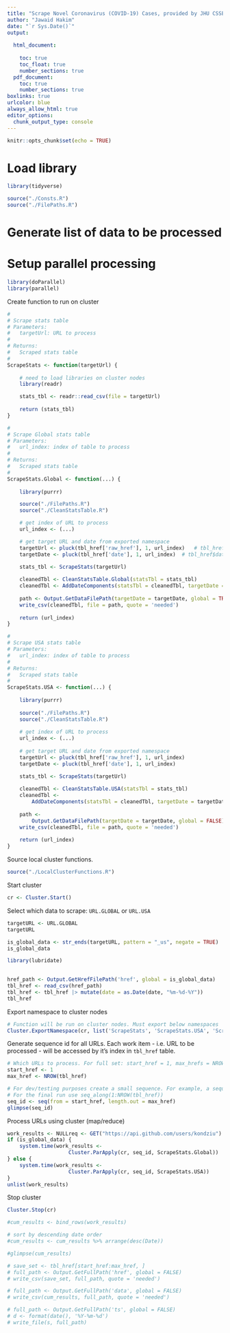 ```yaml
---
title: "Scrape Novel Coronavirus (COVID-19) Cases, provided by JHU CSSE"
author: "Jawaid Hakim"
date: "`r Sys.Date()`"
output:
  
  html_document:
    
    toc: true
    toc_float: true
    number_sections: true
  pdf_document: 
    toc: true
    number_sections: true
boxlinks: true
urlcolor: blue
always_allow_html: true
editor_options: 
  chunk_output_type: console
---
```


```r
knitr::opts_chunk$set(echo = TRUE)
```

# Load library

```r
library(tidyverse)
```

```r
source("./Consts.R")
source("./FilePaths.R")
```

# Generate list of data to be processed

# Setup parallel processing

```r
library(doParallel)
library(parallel)
```

Create function to run on cluster

```r

#
# Scrape stats table
# Parameters:
#   targetUrl: URL to process
#
# Returns:
#   Scraped stats table
#
ScrapeStats <- function(targetUrl) {
    
    # need to load libraries on cluster nodes
    library(readr)

    stats_tbl <- readr::read_csv(file = targetUrl)
    
    return (stats_tbl)    
}

#
# Scrape Global stats table
# Parameters:
#   url_index: index of table to process
#
# Returns:
#   Scraped stats table
#
ScrapeStats.Global <- function(...) {
    
    library(purrr)

    source("./FilePaths.R")
    source("./CleanStatsTable.R")

    # get index of URL to process
    url_index <- (...)

    # get target URL and date from exported namespace
    targetUrl <- pluck(tbl_href['raw_href'], 1, url_index)   # tbl_href$raw_href[url_index]
    targetDate <- pluck(tbl_href['date'], 1, url_index)  # tbl_href$date[url_index]
    
    stats_tbl <- ScrapeStats(targetUrl)

    cleanedTbl <- CleanStatsTable.Global(statsTbl = stats_tbl)
    cleanedTbl <- AddDateComponents(statsTbl = cleanedTbl, targetDate = targetDate)
     
    path <- Output.GetDataFilePath(targetDate = targetDate, global = TRUE)
    write_csv(cleanedTbl, file = path, quote = 'needed')
     
    return (url_index)
}

#
# Scrape USA stats table
# Parameters:
#   url_index: index of table to process
#
# Returns:
#   Scraped stats table
#
ScrapeStats.USA <- function(...) {
    
    library(purrr)
    
    source("./FilePaths.R")
    source("./CleanStatsTable.R")
    
    # get index of URL to process
    url_index <- (...)
    
    # get target URL and date from exported namespace
    targetUrl <- pluck(tbl_href['raw_href'], 1, url_index)
    targetDate <- pluck(tbl_href['date'], 1, url_index)

    stats_tbl <- ScrapeStats(targetUrl)
    
    cleanedTbl <- CleanStatsTable.USA(statsTbl = stats_tbl)
    cleanedTbl <-
        AddDateComponents(statsTbl = cleanedTbl, targetDate = targetDate)
    
    path <-
        Output.GetDataFilePath(targetDate = targetDate, global = FALSE)
    write_csv(cleanedTbl, file = path, quote = 'needed')
    
    return (url_index)
}

```

Source local cluster functions.

```r
source("./LocalClusterFunctions.R")
```

Start cluster
```r
cr <- Cluster.Start()
```

Select which data to scrape: `URL.GLOBAL` or `URL.USA`
```r
targetURL <- URL.GLOBAL
targetURL
```

```r
is_global_data <- str_ends(targetURL, pattern = "_us", negate = TRUE)
is_global_data
```

```r
library(lubridate)
    

href_path <- Output.GetHrefFilePath('href', global = is_global_data)
tbl_href <- read_csv(href_path)
tbl_href <- tbl_href |> mutate(date = as.Date(date, "%m-%d-%Y"))
tbl_href
```

Export namespace to cluster nodes
```r
# Function will be run on cluster nodes. Must export below namespaces
Cluster.ExportNamespace(cr, list('ScrapeStats', 'ScrapeStats.USA', 'ScrapeStats.Global', 'tbl_href'))
```

Generate sequence id for all URLs. Each work item - i.e. URL to be processed - will be accessed by it's index in `tbl_href` table.

```r

# Which URLs to process. For full set: start_href = 1, max_hrefs = NROW(tbl_href)
start_href <- 1
max_href <- NROW(tbl_href)

# For dev/testing purposes create a small sequence. For example, a sequence of 1:5 will process first 5 URLs
# For the final run use seq_along(1:NROW(tbl_href))
seq_id <- seq(from = start_href, length.out = max_href)
glimpse(seq_id)
```

Process URLs using cluster (map/reduce)
```r
work_results <- NULLreq <- GET("https://api.github.com/users/kondziu")
if (is_global_data) {
    system.time(work_results <-
                    Cluster.ParApply(cr, seq_id, ScrapeStats.Global))
} else {
    system.time(work_results <-
                    Cluster.ParApply(cr, seq_id, ScrapeStats.USA))
}
unlist(work_results)
```

Stop  cluster
```r
Cluster.Stop(cr)

```


```r
#cum_results <- bind_rows(work_results)

# sort by descending date order
#cum_results <- cum_results %>% arrange(desc(Date))

#glimpse(cum_results)
```


```r
# save_set <- tbl_href[start_href:max_href, ]
# full_path <- Output.GetFullPath('href', global = FALSE)
# write_csv(save_set, full_path, quote = 'needed')
```

```r
# full_path <- Output.GetFullPath('data', global = FALSE)
# write_csv(cum_results, full_path, quote = 'needed')
```

```r
# full_path <- Output.GetFullPath('ts', global = FALSE)
# d <- format(date(), '%Y-%m-%d')
# write_file(s, full_path)

```

